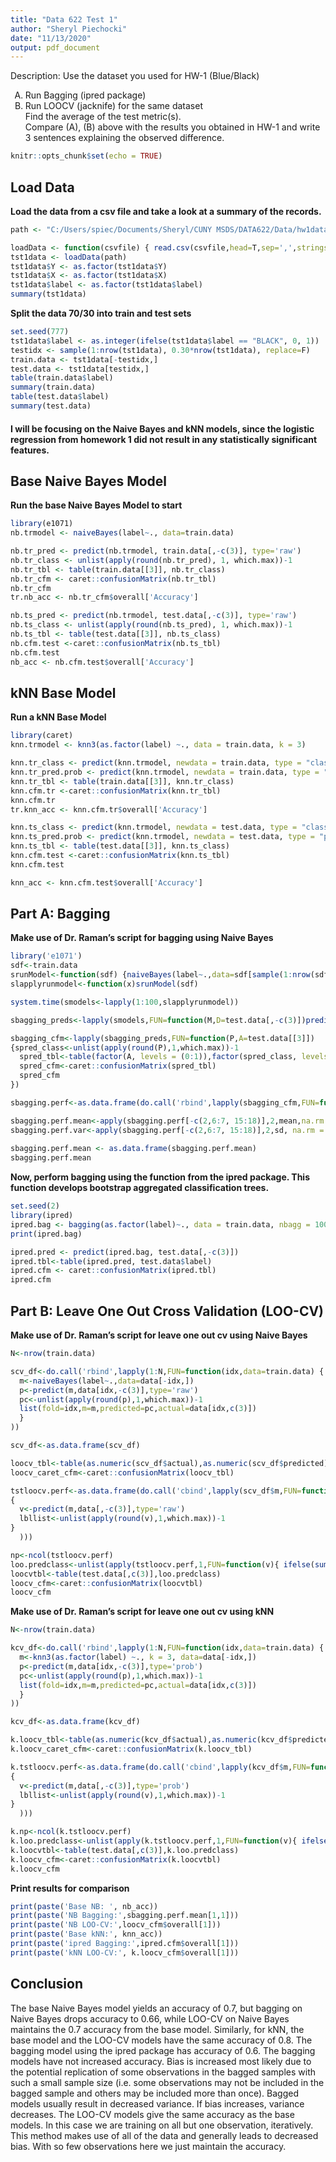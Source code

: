 ---
title: "Data 622 Test 1"
author: "Sheryl Piechocki"
date: "11/13/2020"
output: pdf_document
---


Description: Use the dataset you used for HW-1 (Blue/Black)  
  
(A) Run Bagging (ipred package)   
(B) Run LOOCV (jacknife) for the same dataset  
Find the average of the test metric(s).  
Compare (A), (B) above with the results you obtained in HW-1  and write 3 sentences explaining the observed difference.  

```{r setup, include=FALSE}
knitr::opts_chunk$set(echo = TRUE)
```

##  Load Data  
**Load the data from a csv file and take a look at a summary of the records.**  
```{r load-data, warning=FALSE, message=FALSE}
path <- "C:/Users/spiec/Documents/Sheryl/CUNY MSDS/DATA622/Data/hw1data.csv"

loadData <- function(csvfile) { read.csv(csvfile,head=T,sep=',',stringsAsFactors=F) }
tst1data <- loadData(path)
tst1data$Y <- as.factor(tst1data$Y)
tst1data$X <- as.factor(tst1data$X)
tst1data$label <- as.factor(tst1data$label)
summary(tst1data)
```
  
**Split the data 70/30 into train and test sets**
```{r split-data, warning=FALSE, message=FALSE}
set.seed(777)
tst1data$label <- as.integer(ifelse(tst1data$label == "BLACK", 0, 1))
testidx <- sample(1:nrow(tst1data), 0.30*nrow(tst1data), replace=F)
train.data <- tst1data[-testidx,]
test.data <- tst1data[testidx,]
table(train.data$label) 
summary(train.data)
table(test.data$label) 
summary(test.data)

```
  
#### I will be focusing on the Naive Bayes and kNN models, since the logistic regression from homework 1 did not result in any statistically significant features.  
  

##  Base Naive Bayes Model  
**Run the base Naive Bayes Model to start**
```{r nb-train, message=FALSE, warning=FALSE}
library(e1071)
nb.trmodel <- naiveBayes(label~., data=train.data)

nb.tr_pred <- predict(nb.trmodel, train.data[,-c(3)], type='raw')
nb.tr_class <- unlist(apply(round(nb.tr_pred), 1, which.max))-1
nb.tr_tbl <- table(train.data[[3]], nb.tr_class)
nb.tr_cfm <- caret::confusionMatrix(nb.tr_tbl)
nb.tr_cfm
tr.nb_acc <- nb.tr_cfm$overall['Accuracy']

nb.ts_pred <- predict(nb.trmodel, test.data[,-c(3)], type='raw')
nb.ts_class <- unlist(apply(round(nb.ts_pred), 1, which.max))-1
nb.ts_tbl <- table(test.data[[3]], nb.ts_class)
nb.cfm.test <-caret::confusionMatrix(nb.ts_tbl)
nb.cfm.test
nb_acc <- nb.cfm.test$overall['Accuracy']

```
  
## kNN Base Model  
**Run a kNN Base Model**  
```{r knn-test, message=FALSE, warning=FALSE}
library(caret)
knn.trmodel <- knn3(as.factor(label) ~., data = train.data, k = 3)

knn.tr_class <- predict(knn.trmodel, newdata = train.data, type = "class")
knn.tr_pred.prob <- predict(knn.trmodel, newdata = train.data, type = "prob")
knn.tr_tbl <- table(train.data[[3]], knn.tr_class)
knn.cfm.tr <-caret::confusionMatrix(knn.tr_tbl)
knn.cfm.tr
tr.knn_acc <- knn.cfm.tr$overall['Accuracy']

knn.ts_class <- predict(knn.trmodel, newdata = test.data, type = "class")
knn.ts_pred.prob <- predict(knn.trmodel, newdata = test.data, type = "prob")
knn.ts_tbl <- table(test.data[[3]], knn.ts_class)
knn.cfm.test <-caret::confusionMatrix(knn.ts_tbl)
knn.cfm.test

knn_acc <- knn.cfm.test$overall['Accuracy']

```
## Part A:  Bagging  
**Make use of Dr. Raman's script for bagging using Naive Bayes** 
```{r nb-bagging, warning=FALSE, message=FALSE}
library('e1071')
sdf<-train.data
srunModel<-function(sdf) {naiveBayes(label~.,data=sdf[sample(1:nrow(sdf),nrow(sdf),replace=T),])}
slapplyrunmodel<-function(x)srunModel(sdf)

system.time(smodels<-lapply(1:100,slapplyrunmodel))

sbagging_preds<-lapply(smodels,FUN=function(M,D=test.data[,-c(3)])predict(M,D,type='raw'))

sbagging_cfm<-lapply(sbagging_preds,FUN=function(P,A=test.data[[3]])
{spred_class<-unlist(apply(round(P),1,which.max))-1
  spred_tbl<-table(factor(A, levels = (0:1)),factor(spred_class, levels = (0:1)))
  spred_cfm<-caret::confusionMatrix(spred_tbl)
  spred_cfm
})

sbagging.perf<-as.data.frame(do.call('rbind',lapply(sbagging_cfm,FUN=function(cfm)c(cfm$overall,cfm$byClass))))

sbagging.perf.mean<-apply(sbagging.perf[-c(2,6:7, 15:18)],2,mean,na.rm = TRUE)
sbagging.perf.var<-apply(sbagging.perf[-c(2,6:7, 15:18)],2,sd, na.rm = TRUE)
  
sbagging.perf.mean <- as.data.frame(sbagging.perf.mean)
sbagging.perf.mean
```

**Now, perform bagging using the function from the ipred package.  This function develops bootstrap aggregated classification trees.**  

```{r ipred-bagging, warning=FALSE, message=FALSE}
set.seed(2)
library(ipred)
ipred.bag <- bagging(as.factor(label)~., data = train.data, nbagg = 100, coob=TRUE)
print(ipred.bag)

ipred.pred <- predict(ipred.bag, test.data[,-c(3)])
ipred.tbl<-table(ipred.pred, test.data$label)
ipred.cfm <- caret::confusionMatrix(ipred.tbl)
ipred.cfm
```
  
## Part B:  Leave One Out Cross Validation (LOO-CV)  
**Make use of Dr. Raman's script for leave one out cv using Naive Bayes** 
  
```{r nb-loocv, warning=FALSE, message=FALSE}
N<-nrow(train.data)

scv_df<-do.call('rbind',lapply(1:N,FUN=function(idx,data=train.data) {
  m<-naiveBayes(label~.,data=data[-idx,]) 
  p<-predict(m,data[idx,-c(3)],type='raw') 
  pc<-unlist(apply(round(p),1,which.max))-1 
  list(fold=idx,m=m,predicted=pc,actual=data[idx,c(3)]) 
  }
))

scv_df<-as.data.frame(scv_df)

loocv_tbl<-table(as.numeric(scv_df$actual),as.numeric(scv_df$predicted))
loocv_caret_cfm<-caret::confusionMatrix(loocv_tbl)

tstloocv.perf<-as.data.frame(do.call('cbind',lapply(scv_df$m,FUN=function(m,data=test.data)
{
  v<-predict(m,data[,-c(3)],type='raw')
  lbllist<-unlist(apply(round(v),1,which.max))-1
}
  )))

np<-ncol(tstloocv.perf)
loo.predclass<-unlist(apply(tstloocv.perf,1,FUN=function(v){ ifelse(sum(v[2:length(v)])/np<0.5,0,1)}))
loocvtbl<-table(test.data[,c(3)],loo.predclass)
loocv_cfm<-caret::confusionMatrix(loocvtbl)
loocv_cfm

```
  
**Make use of Dr. Raman's script for leave one out cv using kNN** 
  
```{r knn-loocv, warning=FALSE, message=FALSE}
N<-nrow(train.data)

kcv_df<-do.call('rbind',lapply(1:N,FUN=function(idx,data=train.data) {
  m<-knn3(as.factor(label) ~., k = 3, data=data[-idx,]) 
  p<-predict(m,data[idx,-c(3)],type='prob') 
  pc<-unlist(apply(round(p),1,which.max))-1 
  list(fold=idx,m=m,predicted=pc,actual=data[idx,c(3)]) 
  }
))

kcv_df<-as.data.frame(kcv_df)

k.loocv_tbl<-table(as.numeric(kcv_df$actual),as.numeric(kcv_df$predicted))
k.loocv_caret_cfm<-caret::confusionMatrix(k.loocv_tbl)

k.tstloocv.perf<-as.data.frame(do.call('cbind',lapply(kcv_df$m,FUN=function(m,data=test.data)
{
  v<-predict(m,data[,-c(3)],type='prob')
  lbllist<-unlist(apply(round(v),1,which.max))-1
}
  )))

k.np<-ncol(k.tstloocv.perf)
k.loo.predclass<-unlist(apply(k.tstloocv.perf,1,FUN=function(v){ ifelse(sum(v[2:length(v)])/np<0.5,0,1)}))
k.loocvtbl<-table(test.data[,c(3)],k.loo.predclass)
k.loocv_cfm<-caret::confusionMatrix(k.loocvtbl)
k.loocv_cfm

```
  
**Print results for comparison**  
```{r comparing-metrics, warning=FALSE, message=FALSE}
print(paste('Base NB: ', nb_acc))
print(paste('NB Bagging:',sbagging.perf.mean[1,1]))
print(paste('NB LOO-CV:',loocv_cfm$overall[1]))
print(paste('Base kNN:', knn_acc))
print(paste('ipred Bagging:',ipred.cfm$overall[1]))
print(paste('kNN LOO-CV:', k.loocv_cfm$overall[1]))
```
  
## Conclusion  
  
The base Naive Bayes model yields an accuracy of 0.7, but bagging on Naive Bayes drops accuracy to 0.66, while LOO-CV on Naive Bayes maintains the 0.7 accuracy from the base model.  Similarly, for kNN, the base model and the LOO-CV models have the same accuracy of 0.8. The bagging model using the ipred package has accuracy of 0.6.  The bagging models have not increased accuracy.  Bias is increased most likely due to the potential replication of some observations in the bagged samples with such a small sample size (i.e. some observations may not be included in the bagged sample and others may be included more than once).  Bagged models usually result in decreased variance.  If bias increases, variance decreases.  The LOO-CV models give the same accuracy as the base models.  In this case we are training on all but one observation, iteratively.  This method makes use of all of the data and generally leads to decreased bias.  With so few observations here we just maintain the accuracy.   